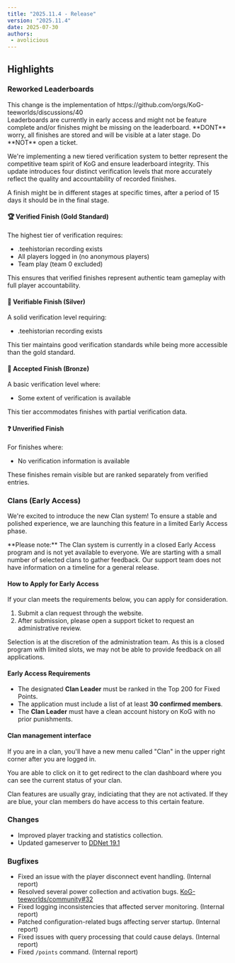 ```yaml
---
title: "2025.11.4 - Release"
version: "2025.11.4"
date: 2025-07-30
authors:
 - avolicious
---
```



## Highlights

### <Badge text="New" variant="note" /> Reworked Leaderboards
<Aside>This change is the implementation of https://github.com/orgs/KoG-teeworlds/discussions/40</Aside>

<Aside type="caution">Leaderboards are currently in early access and might not be feature complete and/or finishes might be missing on the leaderboard. **DONT** worry, all finishes are stored and will be visible at a later stage. Do **NOT** open a ticket.</Aside>

We're implementing a new tiered verification system to better represent the competitive team spirit of KoG and ensure leaderboard integrity. This update introduces four distinct verification levels that more accurately reflect the quality and accountability of recorded finishes.

A finish might be in different stages at specific times, after a period of 15 days it should be in the final stage.

#### 🏆 Verified Finish (Gold Standard)
The highest tier of verification requires:

- .teehistorian recording exists
- All players logged in (no anonymous players)
- Team play (team 0 excluded)

This ensures that verified finishes represent authentic team gameplay with full player accountability.

#### 🥈 Verifiable Finish (Silver)
A solid verification level requiring:

- .teehistorian recording exists

This tier maintains good verification standards while being more accessible than the gold standard.

#### 🥉 Accepted Finish (Bronze)
A basic verification level where:

- Some extent of verification is available

This tier accommodates finishes with partial verification data.

#### ❓ Unverified Finish
For finishes where:

- No verification information is available

These finishes remain visible but are ranked separately from verified entries.

### <Badge text="New" variant="note" /> Clans (Early Access)
We're excited to introduce the new Clan system! To ensure a stable and polished experience, we are launching this feature in a limited Early Access phase.

<Aside type="caution">
**Please note:** The Clan system is currently in a closed Early Access program and is not yet available to everyone. We are starting with a small number of selected clans to gather feedback. Our support team does not have information on a timeline for a general release.
</Aside>

#### How to Apply for Early Access
If your clan meets the requirements below, you can apply for consideration.

1.  Submit a clan request through the website.
2.  After submission, please open a support ticket to request an administrative review.

Selection is at the discretion of the administration team. As this is a closed program with limited slots, we may not be able to provide feedback on all applications.

#### Early Access Requirements
- The designated **Clan Leader** must be ranked in the Top 200 for Fixed Points.
- The application must include a list of at least **30 confirmed members**.
- The **Clan Leader** must have a clean account history on KoG with no prior punishments.

#### Clan management interface
If you are in a clan, you'll have a new menu called "Clan" in the upper right corner after you are logged in.

You are able to click on it to get redirect to the clan dashboard where you can see the current status of your clan.

Clan features are usually gray, indiciating that they are not activated. If they are blue, your clan members do have access to this certain feature.


### <Badge text="Change" variant="tip" /> Changes
- Improved player tracking and statistics collection.
- Updated gameserver to [DDNet 19.1](https://github.com/ddnet/ddnet/tree/19.1)

### <Badge text="Bugfix" variant="danger" /> Bugfixes
- Fixed an issue with the player disconnect event handling. (Internal report)
- Resolved several power collection and activation bugs. [KoG-teeworlds/community#32](https://github.com/KoG-teeworlds/community/issues/32)
- Fixed logging inconsistencies that affected server monitoring. (Internal report)
- Patched configuration-related bugs affecting server startup. (Internal report)
- Fixed issues with query processing that could cause delays. (Internal report)
- Fixed `/points` command. (Internal report)
